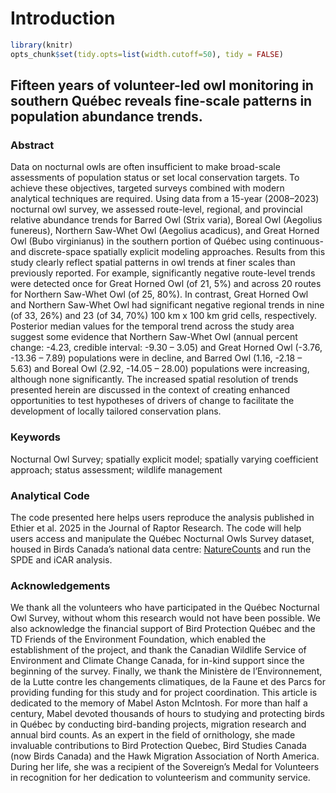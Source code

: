 # Introduction {#Intro1}

```r

library(knitr)
opts_chunk$set(tidy.opts=list(width.cutoff=50), tidy = FALSE)

```

## Fifteen years of volunteer-led owl monitoring in southern Québec reveals fine-scale patterns in population abundance trends.

### Abstract

Data on nocturnal owls are often insufficient to make broad-scale assessments of population status or set local conservation targets. To achieve these objectives, targeted surveys combined with modern analytical techniques are required. Using data from a 15-year (2008–2023) nocturnal owl survey, we assessed route-level, regional, and provincial relative abundance trends for Barred Owl (Strix varia), Boreal Owl (Aegolius funereus), Northern Saw-Whet Owl (Aegolius acadicus), and Great Horned Owl (Bubo virginianus) in the southern portion of Québec using continuous- and discrete-space spatially explicit modeling approaches. Results from this study clearly reflect spatial patterns in owl trends at finer scales than previously reported. For example, significantly negative route-level trends were detected once for Great Horned Owl (of 21, 5%) and across 20 routes for Northern Saw-Whet Owl (of 25, 80%). In contrast, Great Horned Owl and Northern Saw-Whet Owl had significant negative regional trends in nine (of 33, 26%) and 23 (of 34, 70%) 100 km x 100 km grid cells, respectively. Posterior median values for the temporal trend across the study area suggest some evidence that Northern Saw-Whet Owl (annual percent change: -4.23, credible interval: -9.30 – 3.05) and Great Horned Owl (-3.76, -13.36 – 7.89) populations were in decline, and Barred Owl (1.16, -2.18 – 5.63) and Boreal Owl (2.92, -14.05 – 28.00) populations were increasing, although none significantly. The increased spatial resolution of trends presented herein are discussed in the context of creating enhanced opportunities to test hypotheses of drivers of change to facilitate the development of locally tailored conservation plans.

### Keywords

Nocturnal Owl Survey; spatially explicit model; spatially varying coefficient approach; status assessment; wildlife management

### Analytical Code

The code presented here helps users reproduce the analysis published in Ethier et al. 2025 in the Journal of Raptor Research. The code will help users access and manipulate the Québec Nocturnal Owls Survey dataset, housed in Birds Canada's national data centre: [NatureCounts](www.naturecounts.ca) and run the SPDE and iCAR analysis.

### Acknowledgements

We thank all the volunteers who have participated in the Québec Nocturnal Owl Survey, without whom this research would not have been possible. We also acknowledge the financial support of Bird Protection Québec and the TD Friends of the Environment Foundation, which enabled the establishment of the project, and thank the Canadian Wildlife Service of Environment and Climate Change Canada, for in-kind support since the beginning of the survey. Finally, we thank the Ministère de l’Environnement, de la Lutte contre les changements climatiques, de la Faune et des Parcs for providing funding for this study and for project coordination. This article is dedicated to the memory of Mabel Aston McIntosh. For more than half a century, Mabel devoted thousands of hours to studying and protecting birds in Québec by conducting bird-banding projects, migration research and annual bird counts. As an expert in the field of ornithology, she made invaluable contributions to Bird Protection Quebec, Bird Studies Canada (now Birds Canada) and the Hawk Migration Association of North America. During her life, she was a recipient of the Sovereign's Medal for Volunteers in recognition for her dedication to volunteerism and community service.
